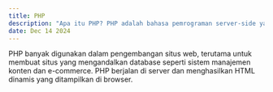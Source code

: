 ---
title: PHP  
description: "Apa itu PHP? PHP adalah bahasa pemrograman server-side yang digunakan untuk membuat aplikasi web dinamis dan interaktif."  
date: Dec 14 2024  
---  
PHP banyak digunakan dalam pengembangan situs web, terutama untuk membuat situs yang mengandalkan database seperti sistem manajemen konten dan e-commerce. PHP berjalan di server dan menghasilkan HTML dinamis yang ditampilkan di browser.

